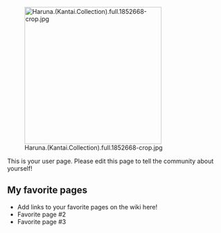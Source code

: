[[File:Haruna.(Kantai.Collection).full.1852668-crop.jpg|thumb|316px|right]]

This is your user page. Please edit this page to tell the community about yourself!

==My favorite pages==

* Add links to your favorite pages on the wiki here!
* Favorite page #2
* Favorite page #3